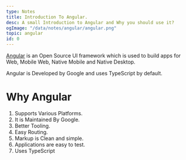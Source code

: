 ```yaml
---
type: Notes
title: Introduction To Angular.
desc: A small Introduction to Angular and Why you should use it?
ogImage: "/data/notes/angular/angular.png"
topic: angular
id: 0
---
```


[Angular](https://angular.io) is an Open Source UI framework which is used to build apps for Web, Mobile Web, Native Mobile and Native Desktop.

Angular is Developed by Google and uses TypeScript by default.

# Why Angular
1. Supports Various Platforms.
2. It is Maintained By Google.
3. Better Tooling.
4. Easy Routing.
5. Markup is Clean and simple.
6. Applications are easy to test.
7. Uses TypeScript